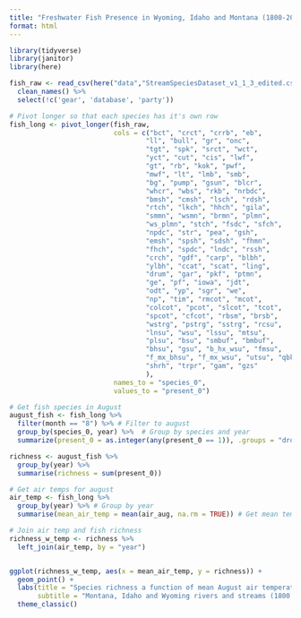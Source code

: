 ```yaml
---
title: "Freshwater Fish Presence in Wyoming, Idaho and Montana (1800-2022)"
format: html
---
```


```r
library(tidyverse)
library(janitor)
library(here)

```



```r
fish_raw <- read_csv(here("data","StreamSpeciesDataset_v1_1_3_edited.csv")) %>% 
  clean_names() %>% 
  select(!c('gear', 'database', 'party'))
```


```r
# Pivot longer so that each species has it's own row
fish_long <- pivot_longer(fish_raw,
                          cols = c("bct", "crct", "crrb", "eb",
                                  "ll", "bull", "gr", "onc",
                                  "tgt", "spk", "srct", "wct",
                                  "yct", "cut", "cis", "lwf",
                                  "gt", "rb", "kok", "pwf",
                                  "mwf", "lt", "lmb", "smb",
                                  "bg", "pump", "gsun", "blcr",
                                  "whcr", "wbs", "rkb", "nrbdc",
                                  "bmsh", "cmsh", "lsch", "rdsh",
                                  "rtch", "lkch", "hhch", "gila",
                                  "smmn", "wsmn", "brmn", "plmn",
                                  "ws_plmn", "stch", "fsdc", "sfch",
                                  "npdc", "str", "pea", "gsh",
                                  "emsh", "spsh", "sdsh", "fhmn",
                                  "fhch", "spdc", "lndc", "rssh",
                                  "crch", "gdf", "carp", "blbh", 
                                  "ylbh", "ccat", "scat", "ling",
                                  "drum", "gar", "pkf", "ptmn",
                                  "ge", "pf", "iowa", "jdt",
                                  "odt", "yp", "sgr", "we",
                                  "np", "tim", "rmcot", "mcot",
                                  "colcot", "pcot", "slcot", "tcot",
                                  "spcot", "cfcot", "rbsm", "brsb",
                                  "wstrg", "pstrg", "sstrg", "rcsu",
                                  "lnsu", "wsu", "lssu", "mtsu",
                                  "plsu", "bsu", "smbuf", "bmbuf",
                                  "bhsu", "gsu", "b_hx_wsu", "fmsu",
                                  "f_mx_bhsu", "f_mx_wsu", "utsu", "qbk",
                                  "shrh", "trpr", "gam", "gzs"
                                  ),
                          names_to = "species_0",
                          values_to = "present_0")

```


```r

# Get fish species in August
august_fish <- fish_long %>% 
  filter(month == "8") %>% # Filter to august
  group_by(species_0, year) %>%  # Group by species and year
  summarize(present_0 = as.integer(any(present_0 == 1)), .groups = "drop") #Ensure there is only one "present_0" reading per species per year

richness <- august_fish %>% 
  group_by(year) %>% 
  summarise(richness = sum(present_0))

# Get air temps for august
air_temp <- fish_long %>%
  group_by(year) %>% # Group by year
  summarise(mean_air_temp = mean(air_aug, na.rm = TRUE)) # Get mean temp for august

# Join air temp and fish richness
richness_w_temp <- richness %>% 
  left_join(air_temp, by = "year")



```


```r

ggplot(richness_w_temp, aes(x = mean_air_temp, y = richness)) +
  geom_point() +
  labs(title = "Species richness a function of mean August air temperature",
       subtitle = "Montana, Idaho and Wyoming rivers and streams (1800 - 2022)") +
  theme_classic()


```

